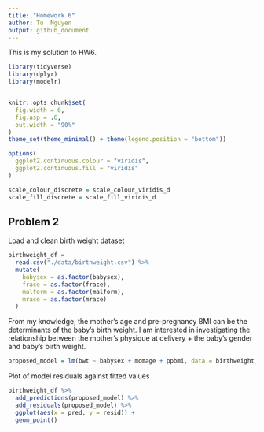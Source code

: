 ```yaml
---
title: "Homework 6"
author: Tu  Nguyen
output: github_document
---
```


This is my solution to HW6.

```r
library(tidyverse)
library(dplyr)
library(modelr)


knitr::opts_chunk$set(
  fig.width = 6,
  fig.asp = .6,
  out.width = "90%"
)
theme_set(theme_minimal() + theme(legend.position = "bottom"))

options(
  ggplot2.continuous.colour = "viridis",
  ggplot2.continuous.fill = "viridis"
)

scale_colour_discrete = scale_colour_viridis_d
scale_fill_discrete = scale_fill_viridis_d
```

## Problem 2

Load and clean birth weight dataset
```r
birthweight_df = 
  read.csv("./data/birthweight.csv") %>% 
  mutate(
    babysex = as.factor(babysex),
    frace = as.factor(frace),
    malform = as.factor(malform),
    mrace = as.factor(mrace)
  )
```

From my knowledge, the mother's age and pre-pregnancy BMI can be the determinants of the baby's birth weight. 
I am interested in investigating the relationship between the mother's physique at delivery + the baby's gender and baby's birth weight. 


```r
proposed_model = lm(bwt ~ babysex + momage + ppbmi, data = birthweight_df)

```


Plot of model residuals against fitted values

```r
birthweight_df %>% 
  add_predictions(proposed_model) %>% 
  add_residuals(proposed_model) %>% 
  ggplot(aes(x = pred, y = resid)) + 
  geom_point()
```

